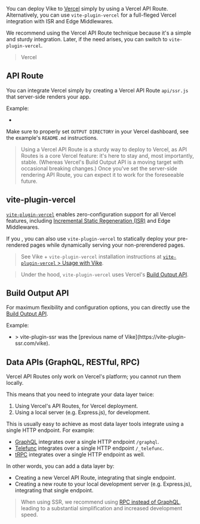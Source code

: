
You can deploy Vike to [Vercel](https://vercel.com) simply by using a Vercel API Route. Alternatively, you can use `vite-plugin-vercel` for a full-fleged Vercel integration with ISR and Edge Middlewares.

We recommend using the Vercel API Route technique because it's a simple and sturdy integration. Later, if the need arises, you can switch to `vite-plugin-vercel`.

> <UseBati>Vercel</UseBati>


## API Route

You can integrate Vercel simply by creating a Vercel API Route `api/ssr.js` that server-side renders your app.

Example: 
 - <Example timestamp="2024.03" repo="brillout/vike-with-vercel" />
<Warning>Make sure to properly set `OUTPUT DIRECTORY` in your Vercel dashboard, see the example's `README.md` instructions.</Warning>

> Using a Vercel API Route is a sturdy way to deploy to Vercel, as API Routes is a core Vercel feature: it's here to stay and, most importantly, stable. (Whereas Vercel's Build Output API is a moving target with occasional breaking changes.) Once you've set the server-side rendering API Route, you can expect it to work for the foreseeable future.


## vite-plugin-vercel

[`vite-plugin-vercel`](https://github.com/magne4000/vite-plugin-vercel) enables zero-configuration support for all Vercel features, including [Incremental Static Regeneration (ISR)](https://vercel.com/docs/concepts/incremental-static-regeneration/overview) and Edge Middlewares.

If you <Link text="pre-render your pages only partially" href="/prerender#partial" />, you can also use `vite-plugin-vercel` to statically deploy your pre-rendered pages while dynamically serving your non-prerendered pages.

> See Vike + `vite-plugin-vercel` installation instructions at [`vite-plugin-vercel` > Usage with Vike](https://github.com/magne4000/vite-plugin-vercel#usage-with-vike).

> Under the hood, `vite-plugin-vercel` uses Vercel's [Build Output API](https://vercel.com/docs/build-output-api/v3).


## Build Output API

For maximum flexibility and configuration options, you can directly use the [Build Output API](https://vercel.com/docs/build-output-api/v3).

Example:
 - <Example timestamp="2022.07" repo="brillout/vite-plugin-ssr_vercel_build-output-api" />
   > vite-plugin-ssr was the [previous name of Vike](https://vite-plugin-ssr.com/vike).


## Data APIs (GraphQL, RESTful, RPC)

Vercel API Routes only work on Vercel's platform; you cannot run them locally.

This means that you need to integrate your data layer twice:
 1. Using Vercel's API Routes, for Vercel deployment.
 1. Using a local server (e.g. Express.js), for development.

This is usually easy to achieve as most data layer tools integrate using a single HTTP endpoint. For example:
 - [GraphQL](https://graphql.org/) integrates over a single HTTP endpoint `/graphql`.
 - [Telefunc](https://telefunc.com/) integrates over a single HTTP endpoint `/_telefunc`.
 - [tRPC](https://trpc.io/) integrates over a single HTTP endpoint as well.

In other words, you can add a data layer by:
 - Creating a new Vercel API Route, integrating that single endpoint.
 - Creating a new route to your local development server (e.g. Express.js), integrating that single endpoint.

> When using SSR, we recommend using [RPC instead of GraphQL](https://telefunc.com/RPC-vs-GraphQL-REST), leading to a substantial simplification and increased development speed.

